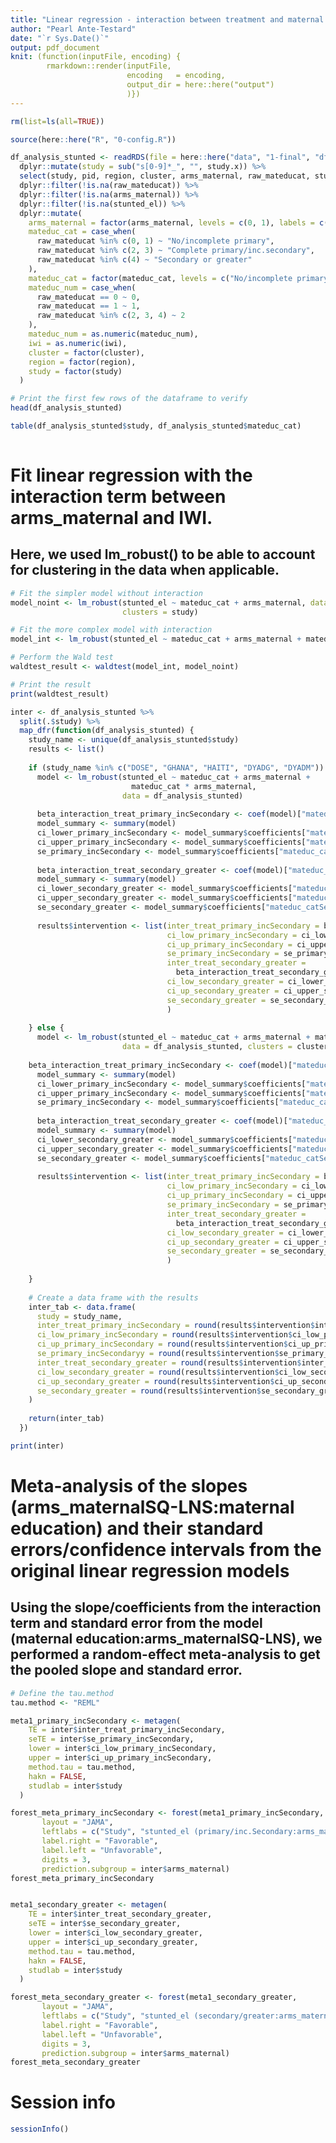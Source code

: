 ```yaml
---
title: "Linear regression - interaction between treatment and maternal education - stunted"
author: "Pearl Ante-Testard"
date: "`r Sys.Date()`"
output: pdf_document
knit: (function(inputFile, encoding) {
        rmarkdown::render(inputFile, 
                          encoding   = encoding, 
                          output_dir = here::here("output")
                          )})
---
```



```r

rm(list=ls(all=TRUE))

```

```r

source(here::here("R", "0-config.R"))

```

```r

df_analysis_stunted <- readRDS(file = here::here("data", "1-final", "df_analysis_iwi.rds")) %>% 
  dplyr::mutate(study = sub("s[0-9]*_", "", study.x)) %>%
  select(study, pid, region, cluster, arms_maternal, raw_mateducat, stunted_el, iwi) %>%
  dplyr::filter(!is.na(raw_mateducat)) %>%
  dplyr::filter(!is.na(arms_maternal)) %>%
  dplyr::filter(!is.na(stunted_el)) %>%
  dplyr::mutate(
    arms_maternal = factor(arms_maternal, levels = c(0, 1), labels = c("Control", "SQ-LNS")),
    mateduc_cat = case_when(
      raw_mateducat %in% c(0, 1) ~ "No/incomplete primary",
      raw_mateducat %in% c(2, 3) ~ "Complete primary/inc.secondary",
      raw_mateducat %in% c(4) ~ "Secondary or greater"
    ),
    mateduc_cat = factor(mateduc_cat, levels = c("No/incomplete primary", "Complete primary/inc.secondary", "Secondary or greater")),
    mateduc_num = case_when(
      raw_mateducat == 0 ~ 0,
      raw_mateducat == 1 ~ 1,
      raw_mateducat %in% c(2, 3, 4) ~ 2
    ),
    mateduc_num = as.numeric(mateduc_num),
    iwi = as.numeric(iwi),
    cluster = factor(cluster),
    region = factor(region),
    study = factor(study)
  )

# Print the first few rows of the dataframe to verify
head(df_analysis_stunted)

table(df_analysis_stunted$study, df_analysis_stunted$mateduc_cat)
        
```

# Fit linear regression with the interaction term between arms_maternal and IWI.

## Here, we used lm_robust() to be able to account for clustering in the data when applicable.

```r

# Fit the simpler model without interaction
model_noint <- lm_robust(stunted_el ~ mateduc_cat + arms_maternal, data = df_analysis_stunted,
                         clusters = study)

# Fit the more complex model with interaction
model_int <- lm_robust(stunted_el ~ mateduc_cat + arms_maternal + mateduc_cat * arms_maternal, data = df_analysis_stunted, clusters = study)

# Perform the Wald test
waldtest_result <- waldtest(model_int, model_noint)

# Print the result
print(waldtest_result)

```


```r

inter <- df_analysis_stunted %>%
  split(.$study) %>%
  map_dfr(function(df_analysis_stunted) {
    study_name <- unique(df_analysis_stunted$study)
    results <- list()
    
    if (study_name %in% c("DOSE", "GHANA", "HAITI", "DYADG", "DYADM")) {
      model <- lm_robust(stunted_el ~ mateduc_cat + arms_maternal + 
                           mateduc_cat * arms_maternal, 
                         data = df_analysis_stunted)
      
      beta_interaction_treat_primary_incSecondary <- coef(model)["mateduc_catComplete primary/inc.secondary:arms_maternalSQ-LNS"]
      model_summary <- summary(model)
      ci_lower_primary_incSecondary <- model_summary$coefficients["mateduc_catComplete primary/inc.secondary:arms_maternalSQ-LNS", "CI Lower"]
      ci_upper_primary_incSecondary <- model_summary$coefficients["mateduc_catComplete primary/inc.secondary:arms_maternalSQ-LNS", "CI Upper"]
      se_primary_incSecondary <- model_summary$coefficients["mateduc_catComplete primary/inc.secondary:arms_maternalSQ-LNS", "Std. Error"]
      
      beta_interaction_treat_secondary_greater <- coef(model)["mateduc_catSecondary or greater:arms_maternalSQ-LNS"]
      model_summary <- summary(model)
      ci_lower_secondary_greater <- model_summary$coefficients["mateduc_catSecondary or greater:arms_maternalSQ-LNS", "CI Lower"]
      ci_upper_secondary_greater <- model_summary$coefficients["mateduc_catSecondary or greater:arms_maternalSQ-LNS", "CI Upper"]
      se_secondary_greater <- model_summary$coefficients["mateduc_catSecondary or greater:arms_maternalSQ-LNS", "Std. Error"]
      
      results$intervention <- list(inter_treat_primary_incSecondary = beta_interaction_treat_primary_incSecondary, 
                                   ci_low_primary_incSecondary = ci_lower_primary_incSecondary, 
                                   ci_up_primary_incSecondary = ci_upper_primary_incSecondary, 
                                   se_primary_incSecondary = se_primary_incSecondary,
                                   inter_treat_secondary_greater = 
                                     beta_interaction_treat_secondary_greater, 
                                   ci_low_secondary_greater = ci_lower_secondary_greater, 
                                   ci_up_secondary_greater = ci_upper_secondary_greater, 
                                   se_secondary_greater = se_secondary_greater
                                   )
      
    } else {
      model <- lm_robust(stunted_el ~ mateduc_cat + arms_maternal + mateduc_cat * arms_maternal, 
                         data = df_analysis_stunted, clusters = cluster)
      
    beta_interaction_treat_primary_incSecondary <- coef(model)["mateduc_catComplete primary/inc.secondary:arms_maternalSQ-LNS"]
      model_summary <- summary(model)
      ci_lower_primary_incSecondary <- model_summary$coefficients["mateduc_catComplete primary/inc.secondary:arms_maternalSQ-LNS", "CI Lower"]
      ci_upper_primary_incSecondary <- model_summary$coefficients["mateduc_catComplete primary/inc.secondary:arms_maternalSQ-LNS", "CI Upper"]
      se_primary_incSecondary <- model_summary$coefficients["mateduc_catComplete primary/inc.secondary:arms_maternalSQ-LNS", "Std. Error"]
      
      beta_interaction_treat_secondary_greater <- coef(model)["mateduc_catSecondary or greater:arms_maternalSQ-LNS"]
      model_summary <- summary(model)
      ci_lower_secondary_greater <- model_summary$coefficients["mateduc_catSecondary or greater:arms_maternalSQ-LNS", "CI Lower"]
      ci_upper_secondary_greater <- model_summary$coefficients["mateduc_catSecondary or greater:arms_maternalSQ-LNS", "CI Upper"]
      se_secondary_greater <- model_summary$coefficients["mateduc_catSecondary or greater:arms_maternalSQ-LNS", "Std. Error"]
      
      results$intervention <- list(inter_treat_primary_incSecondary = beta_interaction_treat_primary_incSecondary, 
                                   ci_low_primary_incSecondary = ci_lower_primary_incSecondary, 
                                   ci_up_primary_incSecondary = ci_upper_primary_incSecondary, 
                                   se_primary_incSecondary = se_primary_incSecondary,
                                   inter_treat_secondary_greater = 
                                     beta_interaction_treat_secondary_greater, 
                                   ci_low_secondary_greater = ci_lower_secondary_greater, 
                                   ci_up_secondary_greater = ci_upper_secondary_greater, 
                                   se_secondary_greater = se_secondary_greater
                                   )
      
    }
    
    # Create a data frame with the results
    inter_tab <- data.frame(
      study = study_name,
      inter_treat_primary_incSecondary = round(results$intervention$inter_treat_primary_incSecondary, 3),
      ci_low_primary_incSecondary = round(results$intervention$ci_low_primary_incSecondary, 3),
      ci_up_primary_incSecondary = round(results$intervention$ci_up_primary_incSecondary, 3),
      se_primary_incSecondaryy = round(results$intervention$se_primary_incSecondary, 3),
      inter_treat_secondary_greater = round(results$intervention$inter_treat_secondary_greater, 3),
      ci_low_secondary_greater = round(results$intervention$ci_low_secondary_greater, 3),
      ci_up_secondary_greater = round(results$intervention$ci_up_secondary_greater, 3),
      se_secondary_greater = round(results$intervention$se_secondary_greater, 3)
    )
    
    return(inter_tab)
  })

print(inter)

```

# Meta-analysis of the slopes (arms_maternalSQ-LNS:maternal education) and their standard errors/confidence intervals from the original linear regression models

## Using the slope/coefficients from the interaction term and standard error from the model (maternal education:arms_maternalSQ-LNS), we performed a random-effect meta-analysis to get the pooled slope and standard error.

```r

# Define the tau.method
tau.method <- "REML"

meta1_primary_incSecondary <- metagen(
    TE = inter$inter_treat_primary_incSecondary,
    seTE = inter$se_primary_incSecondary,
    lower = inter$ci_low_primary_incSecondary,
    upper = inter$ci_up_primary_incSecondary,
    method.tau = tau.method,
    hakn = FALSE,
    studlab = inter$study
  )

forest_meta_primary_incSecondary <- forest(meta1_primary_incSecondary, 
       layout = "JAMA", 
       leftlabs = c("Study", "stunted_el (primary/inc.Secondary:arms_maternalSQ-LNS) [95% CI]"),
       label.right = "Favorable", 
       label.left = "Unfavorable",
       digits = 3,
       prediction.subgroup = inter$arms_maternal)
forest_meta_primary_incSecondary


meta1_secondary_greater <- metagen(
    TE = inter$inter_treat_secondary_greater,
    seTE = inter$se_secondary_greater,
    lower = inter$ci_low_secondary_greater,
    upper = inter$ci_up_secondary_greater,
    method.tau = tau.method,
    hakn = FALSE,
    studlab = inter$study
  )

forest_meta_secondary_greater <- forest(meta1_secondary_greater, 
       layout = "JAMA", 
       leftlabs = c("Study", "stunted_el (secondary/greater:arms_maternalSQ-LNS) [95% CI]"),
       label.right = "Favorable", 
       label.left = "Unfavorable",
       digits = 3,
       prediction.subgroup = inter$arms_maternal)
forest_meta_secondary_greater
```


# Session info
```r

sessionInfo()
```
